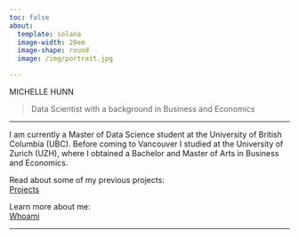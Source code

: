 ```yaml
---
toc: false
about:
  template: solana
  image-width: 20em
  image-shape: round
  image: /img/portrait.jpg

---
```


<div class="mytitle">
MICHELLE HUNN
</div>

> Data Scientist with a background in Business and Economics

---

I am currently a Master of Data Science student at the University of British Columbia (UBC). Before coming to Vancouver I studied at the University of Zurich (UZH), where I obtained a Bachelor and Master of Arts in Business and Economics. 


<div class="buttons">
Read about some of my previous projects:\
[Projects](pages/projects.qmd)
</div>


<div class="buttons">
Learn more about me:\
[Whoami](pages/about.qmd)
</div>

---
